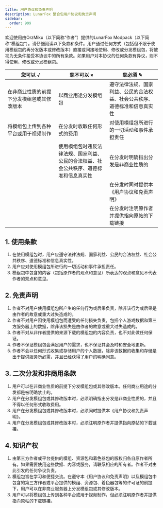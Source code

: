 ```yaml
---
title: 用户协议和免责声明
description: LunarFox 整合包用户协议和免责声明
sidebar:
  order: 999
---
```


欢迎使用由OrzMiku（以下简称“作者”）提供的LunarFox Modpack（以下简称“模组包”）。请仔细阅读以下条款和条件。用户通过任何方式（包括但不限于使用模组包的再分发版本或修改版本）直接或间接地使用、修改或分发模组包，将被视为无条件接受本协议中的所有条款。如果用户对本协议的任何条款有异议，则不得使用、修改或分发模组包。

<table style="width: 100%;">
  <colgroup>
    <col style="width: 33.33%" />
    <col style="width: 33.33%" />
    <col style="width: 33.33%" />
  </colgroup>
  <thead>
    <tr>
      <th>您可以 √</th>
      <th>您不可以 ×</th>
      <th>您必须 ✎</th>
    </tr>
  </thead>
  <tbody>
    <tr>
      <td>在非商业性质的前提下分发模组包或其修改版本</td>
      <td>以商业用途分发模组包</td>
      <td>遵守法律法规、国家利益、公民的合法权益、社会公共秩序、道德标准和信息真实性</td>
    </tr>
    <tr>
      <td>将模组包上传到各种平台或用于视频制作</td>
      <td>在分发时收取任何形式的费用</td>
      <td>对使用模组包所进行的一切活动和事件承担责任</td>
    </tr>
    <tr>
      <td></td>
      <td>使用模组包时违反法律法规、国家利益、公民的合法权益、社会公共秩序、道德标准和信息真实性</td>
      <td>在分发时明确指出分发是非商业性质的</td>
    </tr>
    <tr>
      <td></td>
      <td></td>
      <td>在分发时同时提供本《用户协议和免责声明》</td>
    </tr>
    <tr>
      <td></td>
      <td></td>
      <td>在分发时注明原作者并提供指向原帖的下载链接</td>
    </tr>
  </tbody>
</table>

## 1. 使用条款

1. 在使用模组包时，用户应遵守法律法规、国家利益、公民的合法权益、社会公共秩序、道德标准和信息真实性。
2. 用户应对使用模组包所进行的一切活动和事件承担责任。
3. 模组包中包含的内容（包括原作者的观点和意见）所表达的观点和意见不代表作者的观点和意见。

## 2. 免责声明

1. 作者不对用户使用模组包所产生的任何行为或后果负责，除非该行为或后果是由作者的故意或重大过失造成的。
2. 作者不对用户因使用模组包而遭受的任何损失负责，包括个人游戏数据和第三方服务器上的数据，除非该损失是由作者的故意或重大过失造成的。
3. 作者不对从非作者提供的来源下载的模组包的内容负责，也不对此做任何保证。
4. 作者不保证模组包会满足用户的需求，也不保证其会及时和安全地更新。
5. 作者不会以任何形式收集或存储用户的个人数据，除非该数据的收集和存储是出于提供服务所必需，并且已经获得了用户的明确同意。

## 3. 二次分发和非商用条款

1. 用户可以在非商业性质的前提下分发模组包或其修改版本。任何商业用途的分发都是被明确禁止的。
2. 用户在分发模组包或其修改版本时，必须明确指出分发是非商业性质的，并且不得以任何形式收取费用。
3. 用户在分发模组包或其修改版本时，必须同时提供本《用户协议和免责声明》。
4. 用户在分发模组包或其修改版本时，必须注明原作者并提供指向原帖的下载链接。

## 4. 知识产权

1. 由第三方作者或平台提供的模组、资源包和着色器包的版权归各自原作者所有。如果需要使用这些数据、内容或服务，请联系相应的所有者。作者不对由此引发的任何争议负责。
2. 模组包旨在学习和便捷交流。在遵守本《用户协议和免责声明》以及模组包中包含的第三方作者或平台提供的模组、资源包、着色器包等的许可证的前提下，用户可以在非商业服务器上分发模组包或其修改版本。
3. 用户可以将模组包上传到各种平台或用于视频制作，但必须注明原作者并提供指向原帖的下载链接。